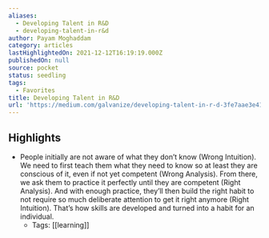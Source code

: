 ```yaml
---
aliases:
  - Developing Talent in R&D
  - developing-talent-in-r&d
author: Payam Moghaddam
category: articles
lastHighlightedOn: 2021-12-12T16:19:19.000Z
publishedOn: null
source: pocket
status: seedling
tags:
  - Favorites
title: Developing Talent in R&D
url: 'https://medium.com/galvanize/developing-talent-in-r-d-3fe7aae3e414'
---
```

## Highlights

- People initially are not aware of what they don’t know (Wrong Intuition). We need to first teach them what they need to know so at least they are conscious of it, even if not yet competent (Wrong Analysis). From there, we ask them to practice it perfectly until they are competent (Right Analysis). And with enough practice, they’ll then build the right habit to not require so much deliberate attention to get it right anymore (Right Intuition). That’s how skills are developed and turned into a habit for an individual.
    - Tags: [[learning]]
